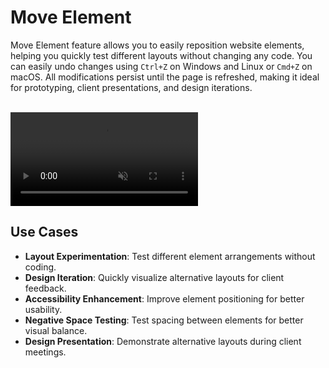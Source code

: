 # Move Element

Move Element feature allows you to easily reposition website elements, helping you quickly test different layouts without changing any code. You can easily undo changes using `Ctrl+Z` on Windows and Linux or `Cmd+Z` on macOS. All modifications persist until the page is refreshed, making it ideal for prototyping, client presentations, and design iterations.

<br />
<video
	autoPlay='autoplay'
	loop
	muted>
	<source
		src='/videos/move-element.mp4'
		type='video/mp4'
	/>
</video>

## Use Cases

- **Layout Experimentation**: Test different element arrangements without coding.
- **Design Iteration**: Quickly visualize alternative layouts for client feedback.
- **Accessibility Enhancement**: Improve element positioning for better usability.
- **Negative Space Testing**: Test spacing between elements for better visual balance.
- **Design Presentation**: Demonstrate alternative layouts during client meetings.
